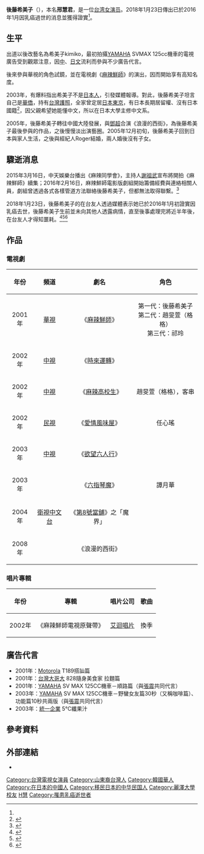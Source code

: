 {{not|後藤久美子}}
{{藝人
| 姓名 = 後藤希美子
| 類型 = 女演員
| 圖片 = 
| 圖片尺寸 = 
| 圖片簡介 = 
| 英文名 = 
| 其他藝名 = 希美子kimiko
| 國籍 = {{ROC}}
|永久居留權 = 
| 民族 =
| 籍貫 = [[山東|山東]]
| 原名 = 邢慧君
| 出生日期 = {{Birth_date|1979|4|22}}
| 出生地點 = {{ROK-1972|short=yes}}[[首爾特別市|首爾特別市]]
| 逝世日期 = {{death date and age|df=yes|2016|1||1979|4|22}}
| 逝世地點 = {{JPN}}[[東京都|東京都]]
| 居住地 = {{JPN}}[[東京都|東京都]]
| 墓地 = 
| 死因= [[乳癌|乳癌]]<ref name="breast cancer">{{zh-tw}}{{cite news|title=《麻辣鮮師》魔咒　2死3病多人陷情變|url=http://www.mirrormedia.mg/story/20190106inv006|newspaper=鏡週刊 Mirror Media|date=2019-01-19|accessdate=2019-03-13|archive-date=2019-02-08|archive-url=https://web.archive.org/web/20190208152430/https://www.mirrormedia.mg/story/20190106inv006/}}</ref>
| 職業 = [[演員|演員]]
| 語言 = [[中文|中文]]、[[日文|日文]]
| 教育程度 = [[日本|日本]][[丽泽大学|丽泽大学]]中國語文學科畢業
| 宗教信仰 = [[基督教|基督教]]
| 配偶 = Roger
| 音樂類型 = 
| 演奏樂器 = 
| 出身地 = {{ROC-TWN}} 
| 出道日期 = 2001年
| 代表作 = 《[[麻辣鮮師|麻辣鮮師]]》
| 著名角色 = 格格
| 活躍年代 = 2001年－2005年
| 唱片公司 = 
| 經紀公司 = 
| 網站 = 
| 相關團體 = 
| IMDb = 
| 獎項 = 
}}
{{japanese|japanese=後藤希美子|kana=ごとう きみこ|romaji=Gotō Kimiko}}
'''後藤希美子'''（{{bd|1979年|4月22日|2016年|1月}}），本名'''邢慧君'''，是一位[[台湾|台湾]][[女演员|女演员]]。2018年1月23日傳出已於2016年1月因乳癌過世的消息並獲得證實<ref name="breast cancer"/>。

==生平==
出道以後改藝名為希美子kimiko，最初拍攝[[YAMAHA|YAMAHA]] SVMAX 125cc機車的電視廣告受到觀眾注意，因[[中文|中]]、[[日文|日文]]流利而參與不少廣告代言。

後來參與華視的角色試鏡，並在電視劇《[[麻辣鮮師|麻辣鮮師]]》的演出，因而開始享有高知名度。

2003年，有爆料指出希美子不是[[日本人|日本人]]，引發媒體報導。對此，後藤希美子坦言自己是[[華僑|華僑]]，持有[[台灣護照|台灣護照]]，全家曾定居[[日本|日本]][[東京|東京]]，有日本長期居留權、沒有日本國籍<ref>{{cite news|url=https://star.ettoday.net/news/756017?redirect=1|title=還記得《麻辣鮮師》格格？　因「不是日本人」神隱13年|publisher=ETtoday|author=宜庭|date=2016-08-15|accessdate=2019-08-30|archive-date=2022-03-28|archive-url=https://web.archive.org/web/20220328223108/https://star.ettoday.net/news/756017?redirect=1}}</ref>，因父親希望她能懂中文，所以在日本大學主修中文系。

2005年，後藤希美子轉往中國大陸發展，與[[鄧超|鄧超]]合演《浪漫的西街》，為後藤希美子最後參與的作品，之後慢慢淡出演藝圈。2005年12月初旬，後藤希美子回到日本與家人生活，之後與經紀人Roger結婚，兩人婚後沒有子女。

==驟逝消息==
2015年3月16日，中天娛樂台播出《麻辣同學會》，主持人[[謝祖武|謝祖武]]宣布將開拍《麻辣鮮師》續集；2016年2月16日，麻辣鮮師電影版劇組開始籌備經費與連絡相關人員，劇組曾透過各式各樣管道方法聯絡後藤希美子，但都無法取得聯繫。<ref>{{cite news|url=http://new.ctv.com.tw/Article/%E9%BA%BB%E8%BE%A3%E9%AE%AE%E5%B8%AB%E5%BE%8C%E8%97%A4%E5%B8%8C%E7%BE%8E%E5%AD%90%E7%99%8C%E9%80%9D%E7%9E%9E2%E5%B9%B4-%E5%90%8C%E5%8A%87%E6%BC%94%E5%93%A1%E4%B8%8D%E6%8D%A8-%E4%B8%AD%E8%A6%96%E6%96%B0%E8%81%9E-20180124-1|title=麻辣鮮師後藤希美子癌逝瞞2年同劇演員不捨|publisher=中視新聞|author1=邱筱茜|author2=吳奎炎|author3=張晏塵|date=2018-01-24|accessdate=2019-08-30}}</ref>

2018年1月23日，後藤希美子的在台友人透過媒體表示她已於2016年1月初證實因乳癌去世，後藤希美子生前並未向其他人透露病情，直至後事處理完將近半年後，在台友人才得知噩耗。<ref>{{cite news|url=https://tw.appledaily.com/new/realtime/20180123/1284426/|title=【震驚】《麻辣鮮師》後藤希美子被爆癌逝　死訊隱瞞2年|date=2018-01-23|accessdate=2019-08-30|archive-date=2018-10-21|archive-url=https://web.archive.org/web/20181021072745/https://tw.appledaily.com/new/realtime/20180123/1284426/}}</ref><ref>{{cite news|url=https://star.ettoday.net/news/109913|title=後藤希美子證實36歲乳癌逝！　台經紀人嘆：過世太早|publisher=ETtoday|author1=盧怡秀|author2=蕭采薇|date=2012-10-02|accessdate=2019-08-30|archive-date=2019-08-30|archive-url=https://web.archive.org/web/20190830130709/https://star.ettoday.net/news/109913}}</ref><ref>{{cite news|url=https://star.ettoday.net/news/1099846|title=獨家／深愛後藤希美子17年不離棄　癡情夫現蹤吐心聲|publisher=ETtoday|author=林佑珊|date=2018-01-24|accessdate=2019-08-30|archive-date=2022-03-11|archive-url=https://web.archive.org/web/20220311042352/https://star.ettoday.net/news/1099846}}</ref>

==作品==
===電視劇===
{| class="wikitable"
! align="center"|年份
! align="center"|頻道
! align="center"|劇名
! align="center"|角色
|-
|2001年||[[華視|華視]]||《[[麻辣鮮師|麻辣鮮師]]》||第一代：後藤希美子<br>第二代：趙旻萱（格格）<br>第三代：祁玲
|-
|2002年||[[中視|中視]]||《[[時來運轉|時來運轉]]》||
|-
|2002年||[[中視|中視]]||《[[麻辣高校生|麻辣高校生]]》　||趙旻萱（格格），客串
|-
|2002年||[[民視|民視]]||《[[愛情風味屋|愛情風味屋]]》||任心瑤
|-
|2003年||[[中視|中視]]||《[[欲望六人行|欲望六人行]]》||
|-
|2003年|| ||《[[六指琴魔|六指琴魔]]》||譚月華 　　
|-
|2004年||[[衛視中文台|衛視中文台]]||《[[第8號當舖|第8號當舖]]》之「魔界」||　
|-
|2008年|| ||《浪漫的西街》||
|}

===唱片專輯===
{| class="wikitable" 
|- 
!年份||專輯||唱片公司||歌曲 
|-
|2002年||《麻辣鮮師電視原聲帶》||[[avex_trax|艾迴唱片]]||換季
|}

==廣告代言==
*2001年：[[Motorola|Motorola]] T189搭訕篇
*2001年：[[台灣大哥大|台灣大哥大]] 828隨身美食家 拉麵篇
*2001年：[[YAMAHA|YAMAHA]] SV MAX 125CC機車－順路篇（與[[张震_(演员)|張震]]共同代言）
*2003年：[[YAMAHA|YAMAHA]] SV MAX 125CC機車－野蠻女友篇30秒（又稱咖啡篇）、功能篇10秒共兩版（與[[张震_(演员)|張震]]共同代言）
*2003年：[[統一企業|統一企業]] 5°C纖果汁

== 參考資料 ==
{{Reflist|30em}}

== 外部連結 ==
* {{douban people}}

{{DEFAULTSORT:X}}
{{Portal bar|臺灣|日本|韓國|首爾|文化|戲劇|人物|死亡}}
[[Category:台灣電視女演員|Category:台灣電視女演員]]
[[Category:山東裔台灣人|Category:山東裔台灣人]]
[[Category:韓國華人|Category:韓國華人]]
[[Category:在日本的中國人|Category:在日本的中國人]]
[[Category:移民日本的中华民国人|Category:移民日本的中华民国人]]
[[Category:麗澤大學校友|Category:麗澤大學校友]]
[[Category:邢姓|H慧]]
[[Category:罹患乳癌逝世者|Category:罹患乳癌逝世者]]